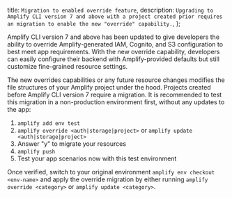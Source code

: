   title: `Migration to enabled override feature`,
  description: `Upgrading to Amplify CLI version 7 and above with a project created prior requires an migration to enable the new "override" capability.`,
};

Amplify CLI version 7 and above has been updated to give developers the ability to override Amplify-generated IAM, Cognito, and S3 configuration to best meet app requirements. With the new override capability, developers can easily configure their backend with Amplify-provided defaults but still customize fine-grained resource settings.

The new overrides capabilities or any future resource changes modifies the file structures of your Amplify project under the hood. Projects created before Amplify CLI version 7 require a migration. It is recommended to test this migration in a non-production environment first, without any updates to the app:

1. `amplify add env test`
2. `amplify override <auth|storage|project>` or `amplify update <auth|storage|project>`
3. Answer "y" to migrate your resources
4. `amplify push`
5. Test your app scenarios now with this test environment

Once verified, switch to your original environment `amplify env checkout <env-name>` and apply the override migration by either running `amplify override <category>` or `amplify update <category>`.